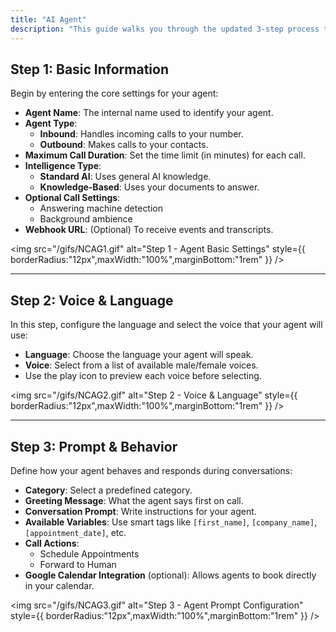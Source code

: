 ```yaml
---
title: "AI Agent"
description: "This guide walks you through the updated 3-step process to create an AI agent in Callin.io."
---
```


## Step 1: Basic Information

Begin by entering the core settings for your agent:

- **Agent Name**: The internal name used to identify your agent.
- **Agent Type**:
  - **Inbound**: Handles incoming calls to your number.
  - **Outbound**: Makes calls to your contacts.
- **Maximum Call Duration**: Set the time limit (in minutes) for each call.
- **Intelligence Type**:
  - **Standard AI**: Uses general AI knowledge.
  - **Knowledge-Based**: Uses your documents to answer.
- **Optional Call Settings**:
  - Answering machine detection
  - Background ambience
- **Webhook URL**: (Optional) To receive events and transcripts.

<img
  src="/gifs/NCAG1.gif"
  alt="Step 1 - Agent Basic Settings"
  style={{ borderRadius:"12px",maxWidth:"100%",marginBottom:"1rem" }}
/>

---

## Step 2: Voice & Language

In this step, configure the language and select the voice that your agent will use:

- **Language**: Choose the language your agent will speak.
- **Voice**: Select from a list of available male/female voices.
- Use the play icon to preview each voice before selecting.

<img
  src="/gifs/NCAG2.gif"
  alt="Step 2 - Voice & Language"
  style={{ borderRadius:"12px",maxWidth:"100%",marginBottom:"1rem" }}
/>

---

## Step 3: Prompt & Behavior

Define how your agent behaves and responds during conversations:

- **Category**: Select a predefined category.
- **Greeting Message**: What the agent says first on call.
- **Conversation Prompt**: Write instructions for your agent.
- **Available Variables**: Use smart tags like `[first_name]`, `[company_name]`, `[appointment_date]`, etc.
- **Call Actions**:
  - Schedule Appointments
  - Forward to Human
- **Google Calendar Integration** (optional): Allows agents to book directly in your calendar.

<img
  src="/gifs/NCAG3.gif"
  alt="Step 3 - Agent Prompt Configuration"
  style={{ borderRadius:"12px",maxWidth:"100%",marginBottom:"1rem" }}
/>